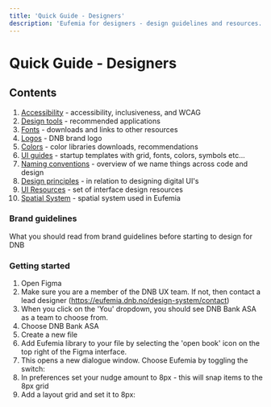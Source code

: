 ```yaml
---
title: 'Quick Guide - Designers'
description: 'Eufemia for designers - design guidelines and resources.'
---
```



# Quick Guide - Designers

## Contents

1.  [Accessibility](/quickguide-designer/accessibility) - accessibility, inclusiveness, and WCAG
1.  [Design tools](/quickguide-designer/tools) - recommended applications
1.  [Fonts](/quickguide-designer/fonts) - downloads and links to other resources
1.  [Logos](/quickguide-designer/logos) - DNB brand logo
1.  [Colors](/quickguide-designer/colors) - color libraries downloads, recommendations
1.  [UI guides](/quickguide-designer/tools) - startup templates with grid, fonts, colors, symbols etc...
1.  [Naming conventions](/quickguide-designer/naming-conventions) - overview of we name things across code and design
1.  [Design principles](/quickguide-designer/principles) - in relation to designing digital UI's
1.  [UI Resources](/quickguide-designer/ui-resources) - set of interface design resources
1.  [Spatial System](/quickguide-designer/spatial-system) - spatial system used in Eufemia

### Brand guidelines

What you should read from brand guidelines before starting to design for DNB

### Getting started

1. Open Figma
2. Make sure you are a member of the DNB UX team. If not, then contact a lead designer (https://eufemia.dnb.no/design-system/contact)
3. When you click on the 'You' dropdown, you should see DNB Bank ASA as a team to choose from.
4. Choose DNB Bank ASA <InlineImg src={FigmaTeam} caption="Join the DNB UX team" alt="Join the DNB UX team" />
5. Create a new file
6. Add Eufemia library to your file by selecting the 'open book' icon on the top right of the Figma interface. <InlineImg src={FigmaLibrary} caption="Figma's library icon" alt="Library icon" />
7. This opens a new dialogue window. Choose Eufemia by toggling the switch: <InlineImg src={FigmaLibraries} caption="Add the Eufemia library" alt="Add Eufemia team" />
8. In preferences set your nudge amount to 8px - this will snap items to the 8px grid
9. Add a layout grid and set it to 8px: <InlineImg src={FigmaLayoutGrid} caption="Add an 8px layout grid" alt="Add 8px layout grid" />
